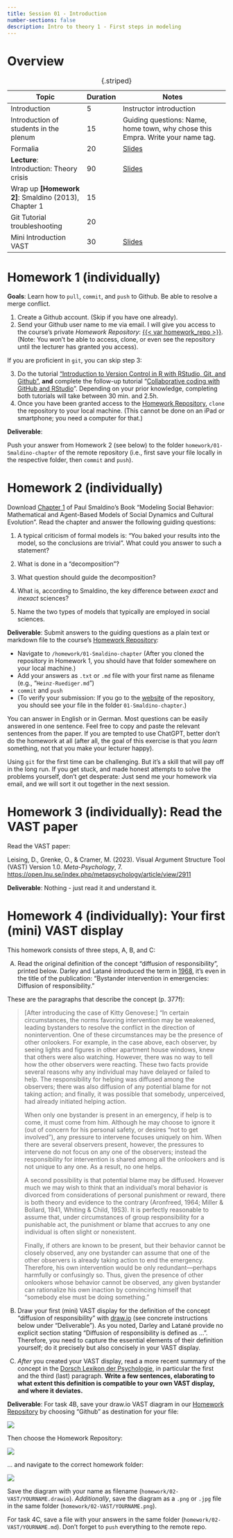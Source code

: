 ---
title: Session 01 - Introduction
number-sections: false
description: Intro to theory 1 - First steps in modeling
---

# Overview

| Topic                                                | Duration | Notes                                                                          |
| ---------------------------------------------------- | -------- | ------------------------------------------------------------------------------ |
| Introduction                                         | 5        | Instructor introduction                                                          |
| Introduction of students in the plenum               | 15       | Guiding questions: Name, home town, why chose this Empra. Write your name tag. |
| Formalia                                             | 20       | [Slides](../lectures/Empra-Orga/Empra-Orga.qmd)                                |
| **Lecture**: Introduction: Theory crisis             | 90       | [Slides](../lectures/Intro1/FOMO-Psy_1_Theory_crisis.qmd)                      |
| Wrap up **[Homework 2]**: Smaldino (2013), Chapter 1 | 15       |                                                                                |
| Git Tutorial troubleshooting                         | 20       |                                                                                |
| Mini Introduction VAST                               | 30       | [Slides](../lectures/VAST/VAST_Intro.qmd)                                                                 |

: {.striped}



# Homework 1 (individually)

**Goals**: Learn how to `pull`, `commit`, and `push` to Github. Be able to resolve a merge conflict.

1. Create a Github account. (Skip if you have one already).
2. Send your Github user name to me via email. I will give you access to the course's private *Homework Repository*: [{{< var homework_repo >}}]({{< var homework_repo >}}). (Note: You won't be able to access, clone, or even see the repository until the lecturer has granted you access).

If you are proficient in `git`, you can skip step 3:

3. Do the tutorial ["Introduction to Version Control in R with RStudio, Git, and Github"](https://malikaihle.github.io/Introduction-RStudio-Git-GitHub/), **and** complete the follow-up tutorial "[Collaborative coding with GitHub and RStudio](https://lmu-osc.github.io/Collaborative-RStudio-GitHub/)". Depending on your prior knowledge, completing both tutorials will take between 30 min. and 2.5h.
4. Once you have been granted access to the [Homework Repository]({{< var homework_repo >}}), `clone` the repository to your local machine. (This cannot be done on an iPad or smartphone; you need a computer for that.)

**Deliverable**: 

Push your answer from Homework 2 (see below) to the folder `homework/01-Smaldino-chapter` of the remote repository (i.e., first save your file locally in the respective folder, then `commit` and `push`).

# Homework 2 (individually)

Download [Chapter 1](https://pup-assets.imgix.net/onix/images/9780691224145/9780691224138.pdf) of Paul Smaldino's Book "Modeling Social Behavior: Mathematical and Agent-Based Models of Social Dynamics and Cultural Evolution". Read the chapter and answer the following guiding questions:

1. A typical criticism of formal models is: "You baked your results into the model, so the conclusions are trivial". What could you answer to such a statement?

<!-- Answer: Yes, the conclusions follow directly from the assumptions - to that extent, the criticism has a true core. But that does not diminish the usefulness of formal models: Often the conclusions don't trivialy follow from the assumptions; humans are not good in directly inferring conclusions from, say, non-linear or complex models. Models allow to check, whether our assumptions *actually* lead to the phenomena that should be explained. -->

2. What is done in a "decomposition"?

<!-- Answer: A decomposition gives answers to the following questions: What are the parts of the system we are interested in? What are their properties? What are the relationships between the parts and their properties? How do those properties and relationships change?  -->

3. What question should guide the decomposition?

<!-- Answer: How you decompose a system depends on the questions you are trying to answer with your model and on the granularity required for answers to those questions. It is the question that determines the relevant parts of the system! -->

4. What is, according to Smaldino, the key difference between *exact* and *inexact* sciences?

<!-- Answer: In the exact sciences, theories involve direct mappings between measurable constructs and model predictions— the terms in their fundamental equations all have universally-accepted units.
The inexact sciences are those in which the mappings between measurements and theo- ries are imprecise. -->

5. Name the two types of models that typically are employed in social sciences.

<!-- Answer: Equation-based models and agent-based models -->

**Deliverable**: Submit answers to the guiding questions as a plain text or markdown file to the course's [Homework Repository]({{< var homework_repo >}}):

- Navigate to `/homework/01-Smaldino-chapter` (After you cloned the repository in Homework 1, you should have that folder somewhere on your local machine.)
- Add your answers as `.txt` or `.md` file with your first name as filename (e.g., "`Heinz-Ruediger.md`")
- `commit` and `push`
- (To verify your submission: If you go to the [website]({{< var homework_repo >}}) of the repository, you should see your file in the folder `01-Smaldino-chapter`.)

You can answer in English or in German. Most questions can be easily answered in one sentence. Feel free to copy and paste the relevant sentences from the paper. If you are tempted to use ChatGPT, better don't do the homework at all (after all, the goal of this exercise is that you *learn* something, not that you make your lecturer happy).

Using `git` for the first time can be challenging. But it's a skill that will pay off in the long run. If you get stuck, and made honest attempts to solve the problems yourself, don't get desperate: Just send me your homework via email, and we will sort it out together in the next session.



# Homework 3 (individually): Read the VAST paper

Read the VAST paper:

Leising, D., Grenke, O., & Cramer, M. (2023). Visual Argument Structure Tool (VAST) Version 1.0. *Meta-Psychology*, 7. [https://open.lnu.se/index.php/metapsychology/article/view/2911](https://open.lnu.se/index.php/metapsychology/article/view/2911)

**Deliverable**: Nothing - just read it and understand it.



# Homework 4 (individually): Your first (mini) VAST display

This homework consists of three steps, A, B, and C:

(A) Read the original definition of the concept "diffusion of responsibility", printed below. Darley and Latané introduced the term in [1968](https://doi.apa.org/doi/10.1037/h0025589), it's even in the title of the publication: "Bystander intervention in emergencies: Diffusion of responsibility."

These are the paragraphs that describe the concept (p. 377f):

> [After introducing the case of Kitty Genovese:] "In certain circumstances, the norms favoring intervention may be weakened, leading bystanders to resolve the conflict in the direction of nonintervention. One of these circumstances may be the presence of other onlookers. For example, in the case above, each observer, by seeing lights and figures in other apartment house windows, knew that others were also watching. However, there was no way to tell how the other observers were reacting. These two facts provide several reasons why any individual may have delayed or failed to help. The responsibility for helping was diffused among the observers; there was also diffusion of any potential blame for not taking action; and finally, it was possible that somebody, unperceived, had already initiated helping action. 
> 
> When only one bystander is present in an emergency, if help is to come, it must come from him. Although he may choose to ignore it (out of concern for his personal safety, or desires "not to get involved"), any pressure to intervene focuses uniquely on him. When there are several observers present, however, the pressures to intervene do not focus on any one of the observers; instead the responsibility for intervention is shared among all the onlookers and is not unique to any one. As a result, no one helps. 
> 
> A second possibility is that potential blame may be diffused. However much we may wish to think that an individual's moral behavior is divorced from considerations of personal punishment or reward, there is both theory and evidence to the contrary (Aronfreed, 1964; Miller & Bollard, 1941, Whiting & Child, 19S3). It is perfectly reasonable to assume that, under circumstances of group responsibility for a punishable act, the punishment or blame that accrues to any one individual is often slight or nonexistent. 
> 
> Finally, if others are known to be present, but their behavior cannot be closely observed, any one bystander can assume that one of the other observers is already taking action to end the emergency. Therefore, his own intervention would be only redundant—perhaps harmfully or confusingly so. Thus, given the presence of other onlookers whose behavior cannot be observed, any given bystander can rationalize his own inaction by convincing himself that "somebody else must be doing something."

(B) Draw your first (mini) VAST display for the definition of the concept "diffusion of responsibility" with [draw.io](https://app.diagrams.net) (see concrete instructions below under "Deliverable"). As you noted, Darley and Latané provide no explicit section stating "Diffusion of responsibility is defined as ...". Therefore, you need to capture the essential elements of their definition yourself; do it precisely but also concisely in your VAST display.

(C) *After* you created your VAST display, read a more recent summary of the concept in the [Dorsch Lexikon der Psychologie](https://dorsch.hogrefe.com/stichwort/diffusion-der-verantwortung), in particular the first and the third (last) paragraph.
**Write a few sentences, elaborating to what extent this definition is compatible to your own VAST display, and where it deviates.**

<!-- Notes:
In the Dorsch text, the definition mostly relates to the empirical phenomenon that the helping behavior is diminished. But then the label does not really fit, because this refers to a suggested psychological process with unobservable psychological variables (i.e., the feeling of responsibility). In theory, the empirical phenomenon ("less helping") could be there *without* a decrease in felt responsibility.

One sentence seems to be tautological (at least when you read the label literally): "Die Erklärung der Diffusion der Verantwortung besteht nach Latané und Nida (1981) darin, dass sich Zeugen einer Notlage weniger für eine Intervention verantwortlich fühlen, wenn sie Teil einer Gruppe sind."

Last paragraph: "Neben der Diffusion der Verantwortung trägt auch die pluralistische Ignoranz und die Hemmung durch die Beobachtung durch andere zur Verringerung der Interventionsbereitschaft" -> if "diffusion of responsibility" *IS* "Verringerung der Interventionsbereitschaft", then this sentence is tautological as well.
 -->


**Deliverable**:
For task 4B, save your draw.io VAST diagram in our [Homework Repository]({{< var homework_repo >}}) by choosing "Github" as destination for your file:

![](img/S1_drawio_0.png)

Then choose the Homework Repository:

![](img/S1_drawio_1.png)

... and navigate to the correct homework folder:

![](img/S1_drawio_2.png)

Save the diagram with your name as filename (`homework/02-VAST/YOURNAME.drawio`).
*Additionally*, save the diagram as a `.png` or `.jpg` file in the same folder (`homework/02-VAST/YOURNAME.png`).

For task 4C, save a file with your answers in the same folder (`homework/02-VAST/YOURNAME.md`). Don't forget to `push` everything to the remote repo.



<!-- - Reflect with a few sentences: What does the chosen label "diffusion" imply for the process? What analogy does it suggest, and what are the implications if this analogy is taken literally? -->

<!-- 
Analogy: Diffusion of molecules in gases.
Possible implications:
(a) Responsibility is a fixed quantity
(b) Diffusion means that it flows to all corners of the room until the pressure is equally distributed. Adding more persons to the group is like opening up new adjactent rooms, where the gases diffuse into.
(c) If the room suddenly gets larger, the gas does not suddenly jump to a uniform distribution - it slowly diffuses to equalize the pressure/concentration of molecules. Is that the same in groups? If you start alone, and then more people are added to the group?
 -->
